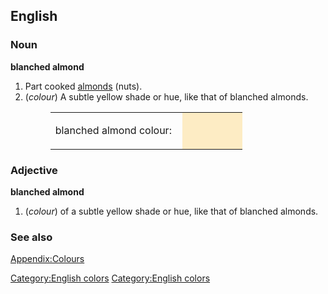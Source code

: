 ==English==
[[Category:English colors]]

===Noun===
'''blanched almond'''
# Part cooked [[almond]]s (nuts).
#(''colour'') A subtle yellow shade or hue, like that of blanched almonds.
#:<table><tr><td>blanched almond colour: &nbsp;</td><td bgcolor="#FDECC4" width="80">&nbsp; </td></tr></table>

===Adjective===
'''blanched almond'''
#(''colour'') of a subtle yellow shade or hue, like that of blanched almonds.

===See also===
[[Wiktionary_Appendix:Colours|Appendix:Colours]]

[[Category:English colors]]